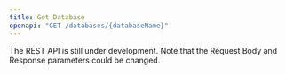 ```yaml
---
title: Get Database
openapi: "GET /databases/{databaseName}"
---
```


<Warning>

The REST API is still under development. Note that the Request Body and Response parameters could be changed.

</Warning>